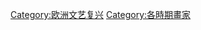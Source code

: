 {{Commonscat|Renaissance painters}}

[[Category:欧洲文艺复兴|Category:欧洲文艺复兴]]
[[Category:各時期畫家|Category:各時期畫家]]